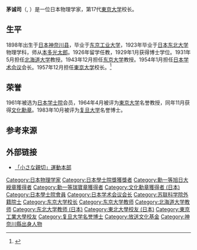 {{Infobox officeholder
| name = 茅 誠司
| image = Seiji Kaya.jpg
| caption = 1961年
|office       = {{JPN}}第3、4任[[日本学術会議|日本学術会議]]会長
|term_start  = 1954年1月
|term_end     = 1958年4月
|1blankname    = {{nowrap|[[内閣官房長官|内閣官房<br>長官]]<br>(-1957.8.1)}}
|1namedata     = [[福永健司|福永健司]]<br>{{link-ja|根本龍太郎|根本龍太郎}}<br>{{link-ja|石田博英|石田博英}}<br>[[愛知揆一|愛知揆一]]
|2blankname    = {{nowrap|{{link-ja|總理府總務長官|総理府|總理府<br>總務長官}}<br>(1957.8.1-)}}
|2namedata     = {{link-ja|今松治郎|今松治郎}}
|predecessor  = {{link-ja|龜山直人|亀山直人}}
|successor    = {{link-ja|兼重寬九郎|兼重寛九郎}}
| birth_date = {{birth date|1898|12|21}}
| birth_place = {{JPN}}[[神奈川县|神奈川县]][[愛甲郡|愛甲郡]]{{link-ja|中津村 (神奈川縣)|中津村 (神奈川県)|中津村}}<br>（现[[爱川町|爱川町]]）
| death_date = {{death date and age|1988|11|9|1898|12|21|}}
| death_place = {{JPN}}[[東京都|東京都]]
| nationality = {{JPN}}
|parents= 
|children={{link-ja|茅陽一|茅陽一}}（長子）<br>{{link-ja|茅幸二|茅幸二}}（次子）
|relatives = [[木村榮|木村榮]]（岳父）
|spouse=茅伊登子
|occupation = [[金属|金属]][[物理学家|物理学家]]<br>第17任[[東京大学|東京大学]]校长<br>（1957-1963）
| alma_mater = [[東北帝国大学|東北帝国大学]]理学部
| known_for = 
| religion = 
|module={{Infobox Scientist
|embed=yes
| field = [[金属物理学|金属物理学]]
| work_institution = [[東京大学|東京大学]]工学部
| academic_advisors = [[本多光太郎|本多光太郎]]
| known_for = [[磁性|磁性]][[晶體|晶體]]研究
| awards = [[日本学士院奖|日本学士院奖]]（1942）<br /> [[文化勋章_(日本)|文化勳章]]（1964）
}}
}}
'''茅诚司'''（{{lang-ja|茅誠司}}, {{bd|1898年|12月21日|1988年|11月9日}}）是一位日本物理学家，第17代[[東京大学|東京大学]]校长。

== 生平 ==
1898年出生于[[日本|日本]][[神奈川县|神奈川县]]，毕业于[[东京工业大学|东京工业大学]]，1923年毕业于[[日本东北大学|日本东北大学]]物理学科，师从[[本多光太郎|本多光太郎]]。1926年留学任教，1929年1月获得博士学位。1931年5月担任[[北海道大学|北海道大学]]教授。1943年12月担任[[东京大学|东京大学]]教授。1954年1月担任[[日本学术会议|日本学术会议]]会长。1957年12月担任[[東京大学|東京大学]]校长。<ref>{{Cite book|author=佐藤栄作|title=佐藤栄作日記〈第2巻〉|year=1998|accessdate=|publisher=朝日新聞社|page=446}}</ref>

==荣誉==
1961年被选为[[日本学士院|日本学士院]]会员，1964年4月被评为[[東京大学|東京大学]]名誉教授，同年11月获得[[文化勋章_(日本)|文化勳章]]。1983年10月被评为[[复旦大学|复旦大学]]名誉博士。

== 参考来源 ==
{{Reflist}}

== 外部链接 ==
{{Commonscat|Seiji Kaya}}
* [http://www.kindness.jp/ 「小さな親切」運動本部] {{Wayback|url=http://www.kindness.jp/ |date=20210301101813 }}

{{東京大學總長}}
{{國立大學協會會長}}
{{DEFAULTSORT:Kaya Seishi}}
[[Category:日本物理学家|Category:日本物理学家]]
[[Category:日本學士院獎獲獎者|Category:日本學士院獎獲獎者]]
[[Category:勳一等旭日大綬章獲得者|Category:勳一等旭日大綬章獲得者]]
[[Category:勳一等瑞寶章獲得者|Category:勳一等瑞寶章獲得者]]
[[Category:文化勳章獲得者_(日本)|Category:文化勳章獲得者 (日本)]]
[[Category:日本學士院會員|Category:日本學士院會員]]
[[Category:日本学术会议会长|Category:日本学术会议会长]]
[[Category:苏联科学院外籍院士|Category:苏联科学院外籍院士]]
[[Category:东京大学校长|Category:东京大学校长]]
[[Category:东京大学教师|Category:东京大学教师]]
[[Category:北海道大学教师|Category:北海道大学教师]]
[[Category:东北大学教师_(日本)|Category:东北大学教师 (日本)]]
[[Category:東北大學校友_(日本)|Category:東北大學校友 (日本)]]
[[Category:東京工業大學校友|Category:東京工業大學校友]]
[[Category:复旦大学名誉博士|Category:复旦大学名誉博士]]
[[Category:放送文化基金|Category:放送文化基金]]
[[Category:神奈川縣出身人物|Category:神奈川縣出身人物]]